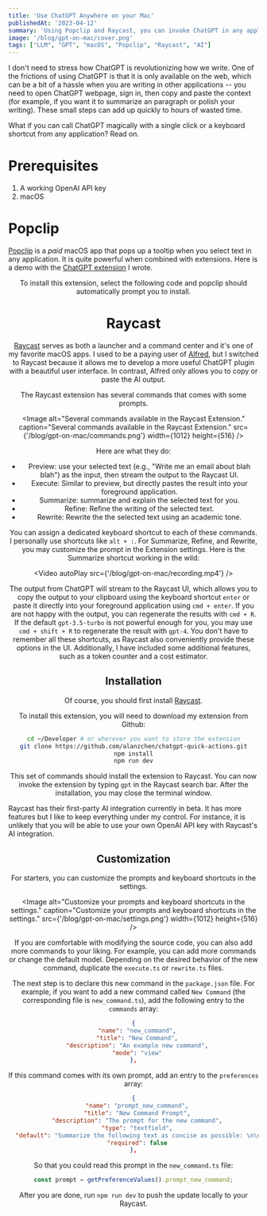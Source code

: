 ```yaml
---
title: 'Use ChatGPT Anywhere on your Mac'
publishedAt: '2023-04-12'
summary: 'Using Popclip and Raycast, you can invoke ChatGPT in any applications.'
image: '/blog/gpt-on-mac/cover.png'
tags: ["LLM", "GPT", "macOS", "Popclip", "Raycast", "AI"]
---
```



I don't need to stress how ChatGPT is revolutionizing how we write. One of the frictions of using ChatGPT is that it is only available on the web, which can be a bit of a hassle when you are writing in other applications -- you need to open ChatGPT webpage, sign in, then copy and paste the context (for example, if you want it to summarize an paragraph or polish your writing). These small steps can add up quickly to hours of wasted time.

What if you can call ChatGPT magically with a single click or a keyboard shortcut from any application? Read on.

# Prerequisites

1. A working OpenAI API key
2. macOS

# Popclip

[Popclip](https://pilotmoon.com/popclip/) is a *paid* macOS app that pops up a tooltip when you select text in any application. It is quite powerful when combined with extensions. Here is a demo with the [ChatGPT extension](https://gist.github.com/alanzchen/57f69ed4c09cb2cf0111a8fcdb6ee6c0) I wrote.

<Tweet tweetLink="chzenan/status/1631349915082428416" align="center" />

To install this extension, select the following code and popclip should automatically prompt you to install.

<Gist gistLink="alanzchen/57f69ed4c09cb2cf0111a8fcdb6ee6c0" />

# Raycast

[Raycast](https://www.raycast.com/) serves as both a launcher and a command center and it's one of my favorite macOS apps. I used to be a paying user of [Alfred](https://www.alfredapp.com/), but I switched to Raycast because it allows me to develop a more useful ChatGPT plugin with a beautiful user interface. In contrast, Alfred only allows you to copy or paste the AI output.

The Raycast extension has several commands that comes with some prompts. 

<Image
  alt="Several commands available in the Raycast Extension."
  caption="Several commands available in the Raycast Extension."
  src={'/blog/gpt-on-mac/commands.png'}
  width={1012}
  height={516}
/>

Here are what they do:

- Preview: use your selected text (e.g., "Write me an email about blah blah") as the input, then stream the output to the Raycast UI. 
- Execute: Similar to preview, but directly pastes the result into your foreground application.
- Summarize: summarize and explain the selected text for you. 
- Refine: Refine the writing of the selected text.
- Rewrite: Rewrite the the selected text using an academic tone.

You can assign a dedicated keyboard shortcut to each of these commands. I personally use shortcuts like `alt + :`. For Summarize, Refine, and Rewrite, you may customize the prompt in the Extension settings. Here is the Summarize shortcut working in the wild:

<Video autoPlay src={'/blog/gpt-on-mac/recording.mp4'} />

The output from ChatGPT will stream to the Raycast UI, which allows you to copy the output to your clipboard using the keyboard shortcut `enter` or paste it directly into your foreground application using `cmd + enter`. If you are not happy with the output, you can regenerate the results with `cmd + R`. If the default `gpt-3.5-turbo` is not powerful enough for you, you may use `cmd + shift + R` to regenerate the result with `gpt-4`. You don't have to remember all these shortcuts, as Raycast also conveniently provide these options in the UI. Additionally, I have included some additional features, such as a token counter and a cost estimator.

## Installation

Of course, you should first install [Raycast](https://www.raycast.com/).

To install this extension, you will need to download my extension from Github:

```bash
cd ~/Developer # or wherever you want to store the extension
git clone https://github.com/alanzchen/chatgpt-quick-actions.git
npm install
npm run dev
```

This set of commands should install the extension to Raycast. You can now invoke the extension by typing `gpt` in the Raycast search bar. After the installation, you may close the terminal window.

<Warning>
Raycast has their first-party AI integration currently in beta. It has more features but I like to keep everything under my control. For instance, it is unlikely that you will be able to use your own OpenAI API key with Raycast's AI integration.
</Warning>

## Customization

For starters, you can customize the prompts and keyboard shortcuts in the settings.

<Image
  alt="Customize your prompts and keyboard shortcuts in the settings."
  caption="Customize your prompts and keyboard shortcuts in the settings."
  src={'/blog/gpt-on-mac/settings.png'}
  width={1012}
  height={516}
/> 

If you are comfortable with modifying the source code, you can also add more commands to your liking. For example, you can add more commands or change the default model. Depending on the desired behavior of the new command, duplicate the `execute.ts` or `rewrite.ts` files.

The next step is to declare this new command in the `package.json` file. For example, if you want to add a new command called `New Command` (the corresponding file is `new_command.ts`), add the following entry to the `commands` array:

```json
{
  "name": "new_command",
  "title": "New Command",
  "description": "An example new command",
  "mode": "view"
},
```

If this command comes with its own prompt, add an entry to the `preferences` array:

```json
{
  "name": "prompt_new_command",
  "title": "New Command Prompt",
  "description": "The prompt for the new command",
  "type": "textfield",
  "default": "Summarize the following text as concise as possible: \n\n",
  "required": false
},
```

So that you could read this prompt in the `new_command.ts` file:

```typescript
const prompt = getPreferenceValues().prompt_new_command;
```

After you are done, run `npm run dev` to push the update locally to your Raycast.